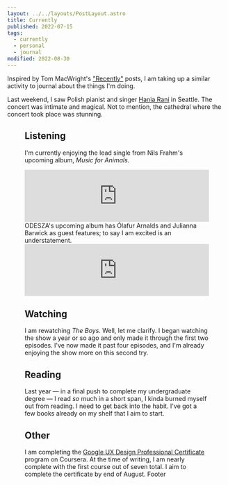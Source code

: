 ```yaml
---
layout: ../../layouts/PostLayout.astro
title: Currently
published: 2022-07-15
tags:
  - currently
  - personal
  - journal
modified: 2022-08-30
---
```



Inspired by Tom MacWright's ["Recently"](https://macwright.com/2022/07/01/recently.html) posts, I am taking up a similar activity to journal about the things I'm doing.

Last weekend, I saw Polish pianist and singer [Hania Rani](http://haniarani.com/) in Seattle. The concert was intimate and magical. Not to mention, the cathedral where the concert took place was stunning.

<Figure
	image={{
		href: 'https://imagedelivery.net/le40TwFDWUdIvXckEp8FBw/0822b8b8-3797-4c66-5935-e9a49293c200/public',
		alt: 'A picture from the inside of a large cathedral as concert-goers take their seats. Twilight streams through the stained glass windows. In the center are a series of pews and chairs occupied by concert-goers. There is a piano and an assortment of synthesizers and other instruments near the alter area. Hanging chandeliers dimly glow with a warm, inviting light.',
	}}
	figClasses="full-bleed"
/>

## Listening

I'm currently enjoying the lead single from Nils Frahm's upcoming album, _Music for Animals_.

<iframe
	style="border: 0; width: 100%; height: 120px;"
	src="https://bandcamp.com/EmbeddedPlayer/track=2241613964/size=large/bgcol=ffffff/linkcol=0687f5/tracklist=false/artwork=small/transparent=true/"
	seamless
	loading="lazy"
>
	<a href="https://nilsfrahm.bandcamp.com/track/right-right-right-2">
		Right Right Right by Nils Frahm
	</a>
</iframe>
ODESZA's upcoming album has Ólafur Arnalds and Julianna Barwick as guest features; to say I am excited
is an understatement.

<iframe
	style="border: 0; width: 100%; height: 120px;"
	src="https://bandcamp.com/EmbeddedPlayer/album=1352847742/size=large/bgcol=ffffff/linkcol=0687f5/tracklist=false/artwork=small/transparent=true/"
	seamless
	loading="lazy"
>
	<a href="https://odesza.bandcamp.com/album/the-last-goodbye">The Last Goodbye by ODESZA</a>
</iframe>

## Watching

I am rewatching _The Boys_. Well, let me clarify. I began watching the show a year or so ago and only made it through the first two episodes. I've now made it past four episodes, and I'm already enjoying the show more on this second try.

## Reading

Last year — in a final push to complete my undergraduate degree — I read _so_ much in a short span, I kinda burned myself out from reading. I need to get back into the habit. I've got a few books already on my shelf that I aim to start.

## Other

I am completing the [Google UX Design Professional Certificate](https://www.coursera.org/professional-certificates/google-ux-design) program on Coursera. At the time of writing, I am nearly complete with the first course out of seven total. I aim to complete the certificate by end of August.
Footer
